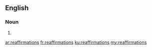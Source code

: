 ==English==

===Noun===
{{head|en}}

# {{plural of|reaffirmation}}

[[ar:reaffirmations]]
[[fr:reaffirmations]]
[[ku:reaffirmations]]
[[my:reaffirmations]]